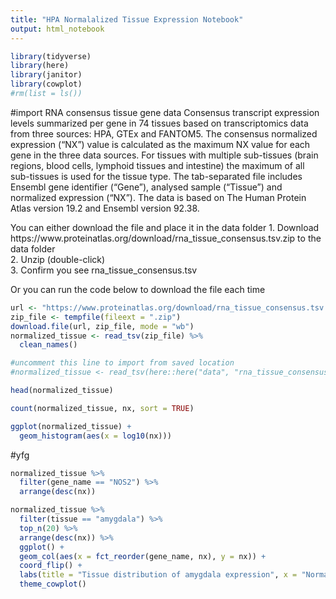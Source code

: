 ```yaml
---
title: "HPA Normalalized Tissue Expression Notebook"
output: html_notebook
---
```


```r
library(tidyverse)
library(here)
library(janitor)
library(cowplot)
#rm(list = ls())
```

#import RNA consensus tissue gene data
Consensus transcript expression levels summarized per gene in 74 tissues based on transcriptomics data from three sources: HPA, GTEx and FANTOM5. The consensus normalized expression ("NX") value is calculated as the maximum NX value for each gene in the three data sources. For tissues with multiple sub-tissues (brain regions, blood cells, lymphoid tissues and intestine) the maximum of all sub-tissues is used for the tissue type. The tab-separated file includes Ensembl gene identifier ("Gene"), analysed sample ("Tissue") and normalized expression ("NX"). The data is based on The Human Protein Atlas version 19.2 and Ensembl version 92.38.

You can either download the file and place it in the data folder
1. Download https://www.proteinatlas.org/download/rna_tissue_consensus.tsv.zip to the data folder  
2. Unzip (double-click)  
3. Confirm you see rna_tissue_consensus.tsv  

Or you can run the code below to download the file each time

```r

url <- "https://www.proteinatlas.org/download/rna_tissue_consensus.tsv.zip"
zip_file <- tempfile(fileext = ".zip")
download.file(url, zip_file, mode = "wb")
normalized_tissue <- read_tsv(zip_file) %>% 
  clean_names()

#uncomment this line to import from saved location
#normalized_tissue <- read_tsv(here::here("data", "rna_tissue_consensus.tsv")) %>% clean_names()

head(normalized_tissue)

count(normalized_tissue, nx, sort = TRUE)

ggplot(normalized_tissue) +
  geom_histogram(aes(x = log10(nx)))
```

#yfg
```r
normalized_tissue %>% 
  filter(gene_name == "NOS2") %>% 
  arrange(desc(nx))

normalized_tissue %>% 
  filter(tissue == "amygdala") %>% 
  top_n(20) %>% 
  arrange(desc(nx)) %>% 
  ggplot() +
  geom_col(aes(x = fct_reorder(gene_name, nx), y = nx)) +
  coord_flip() + 
  labs(title = "Tissue distribution of amygdala expression", x = "Normalized Expression", y = "") +
  theme_cowplot()


```

